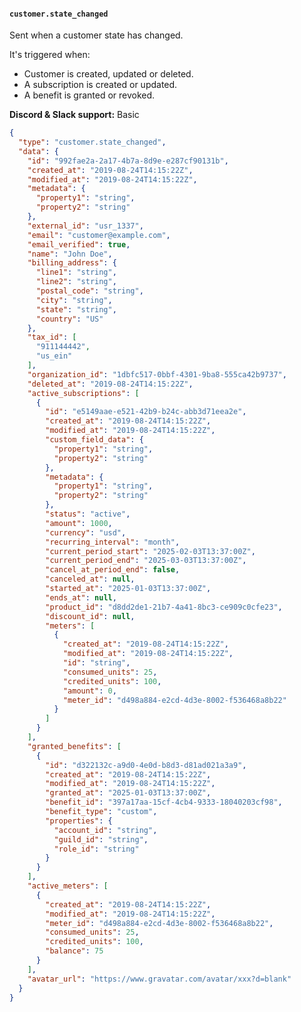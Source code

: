 #### `customer.state_changed`

Sent when a customer state has changed.

It's triggered when:

* Customer is created, updated or deleted.
* A subscription is created or updated.
* A benefit is granted or revoked.

**Discord & Slack support:** Basic

```json Payload Sample [expandable]
{
  "type": "customer.state_changed",
  "data": {
    "id": "992fae2a-2a17-4b7a-8d9e-e287cf90131b",
    "created_at": "2019-08-24T14:15:22Z",
    "modified_at": "2019-08-24T14:15:22Z",
    "metadata": {
      "property1": "string",
      "property2": "string"
    },
    "external_id": "usr_1337",
    "email": "customer@example.com",
    "email_verified": true,
    "name": "John Doe",
    "billing_address": {
      "line1": "string",
      "line2": "string",
      "postal_code": "string",
      "city": "string",
      "state": "string",
      "country": "US"
    },
    "tax_id": [
      "911144442",
      "us_ein"
    ],
    "organization_id": "1dbfc517-0bbf-4301-9ba8-555ca42b9737",
    "deleted_at": "2019-08-24T14:15:22Z",
    "active_subscriptions": [
      {
        "id": "e5149aae-e521-42b9-b24c-abb3d71eea2e",
        "created_at": "2019-08-24T14:15:22Z",
        "modified_at": "2019-08-24T14:15:22Z",
        "custom_field_data": {
          "property1": "string",
          "property2": "string"
        },
        "metadata": {
          "property1": "string",
          "property2": "string"
        },
        "status": "active",
        "amount": 1000,
        "currency": "usd",
        "recurring_interval": "month",
        "current_period_start": "2025-02-03T13:37:00Z",
        "current_period_end": "2025-03-03T13:37:00Z",
        "cancel_at_period_end": false,
        "canceled_at": null,
        "started_at": "2025-01-03T13:37:00Z",
        "ends_at": null,
        "product_id": "d8dd2de1-21b7-4a41-8bc3-ce909c0cfe23",
        "discount_id": null,
        "meters": [
          {
            "created_at": "2019-08-24T14:15:22Z",
            "modified_at": "2019-08-24T14:15:22Z",
            "id": "string",
            "consumed_units": 25,
            "credited_units": 100,
            "amount": 0,
            "meter_id": "d498a884-e2cd-4d3e-8002-f536468a8b22"
          }
        ]
      }
    ],
    "granted_benefits": [
      {
        "id": "d322132c-a9d0-4e0d-b8d3-d81ad021a3a9",
        "created_at": "2019-08-24T14:15:22Z",
        "modified_at": "2019-08-24T14:15:22Z",
        "granted_at": "2025-01-03T13:37:00Z",
        "benefit_id": "397a17aa-15cf-4cb4-9333-18040203cf98",
        "benefit_type": "custom",
        "properties": {
          "account_id": "string",
          "guild_id": "string",
          "role_id": "string"
        }
      }
    ],
    "active_meters": [
      {
        "created_at": "2019-08-24T14:15:22Z",
        "modified_at": "2019-08-24T14:15:22Z",
        "meter_id": "d498a884-e2cd-4d3e-8002-f536468a8b22",
        "consumed_units": 25,
        "credited_units": 100,
        "balance": 75
      }
    ],
    "avatar_url": "https://www.gravatar.com/avatar/xxx?d=blank"
  }
}
```
